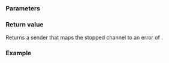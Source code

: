 {{cpp/execution/title|stopped_as_error}}
{{cpp/execution/navbar}}
{{ddcl|header=execution|since=c++26|
template&lt; std::move_constructible Error &gt;
execution::sender auto stopped_as_error( execution::sender auto snd, Error err );
}}

===Parameters===
{{par begin}}
{{par|snd|input sender of which the stopped channel is mapped into {{c|err}}}}
{{par|err|error to which the stop channel is mapped into}}
{{par end}}

===Return value===
Returns a sender that maps the stopped channel to an error of {{c|err}}.

===Example===
{{example}}

{{langlinks|de|es|ja|ru|zh}}